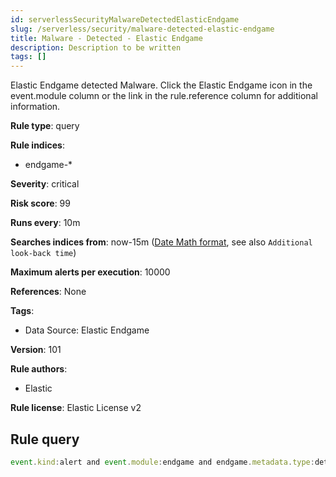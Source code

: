 ```yaml
---
id: serverlessSecurityMalwareDetectedElasticEndgame
slug: /serverless/security/malware-detected-elastic-endgame
title: Malware - Detected - Elastic Endgame
description: Description to be written
tags: []
---
```


<div id="malware-detected-elastic-endgame"></div>

Elastic Endgame detected Malware. Click the Elastic Endgame icon in the event.module column or the link in the rule.reference column for additional information.

**Rule type**: query

**Rule indices**: 

* endgame-*

**Severity**: critical

**Risk score**: 99

**Runs every**: 10m

**Searches indices from**: now-15m ([Date Math format](((ref))/common-options.html#date-math), see also <DocLink id="serverlessSecurityRulesUiCreate" section="set-the-rules-schedule">`Additional look-back time`</DocLink>)

**Maximum alerts per execution**: 10000

**References**: None

**Tags**: 

* Data Source: Elastic Endgame

**Version**: 101

**Rule authors**: 

* Elastic

**Rule license**: Elastic License v2

## Rule query

```js
event.kind:alert and event.module:endgame and endgame.metadata.type:detection and (event.action:file_classification_event or endgame.event_subtype_full:file_classification_event)

```
